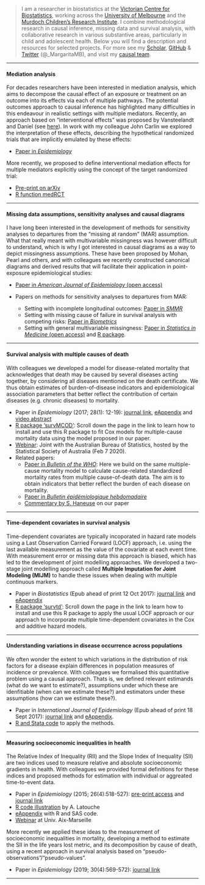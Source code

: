 

> I am a researcher in biostatistics at the [Victorian Centre for Biostatistics](http://www.vicbiostat.org.au), working across the [University of Melbourne](https://www.findanexpert.unimelb.edu.au/display/person793371) and the [Murdoch Children's Research Institute](https://www.mcri.edu.au/users/margarita-moreno-betancur). I combine methodological research in causal inference, missing data and survival analysis, with collaborative research in various substantive areas, particularly in child and adolescent health. Below you will find a description and resources for selected projects. 
> For more see my [Scholar](https://scholar.google.com.au/citations?user=aadVh5gAAAAJ&hl=en), [GitHub](https://github.com/moreno-betancur) & [Twitter](https://twitter.com/_MargaritaMB) (@_MargaritaMB), and visit my [causal team](http://www.vicbiostat.org.au/research/causal-inference-health-data-science-advancing-understanding-and-methods).


***

#### Mediation analysis

For decades researchers have been interested in mediation analysis, which aims to decompose the causal effect of an exposure or treatment on an outcome into its effects via each of multiple pathways. The potential outcomes approach to causal inference has highlighted many difficulties in this endeavour in realistic settings with multiple mediators. Recently, an approach based on "interventional effects" was proposed by Vansteelandt and Daniel (see [here](https://journals.lww.com/epidem/Abstract/2017/03000/Interventional_Effects_for_Mediation_Analysis_with.15.aspx)). In work with my colleague John Carlin we explored the interpretation of these effects, describing the hypothetical randomized trials that are implicitly emulated by these effects:

* [Paper in *Epidemiology*](https://journals.lww.com/epidem/Abstract/2018/09000/Understanding_Interventional_Effects___A_More.3.aspx)

More recently, we proposed to define interventional mediation effects for multiple mediators explicitly using the concept of the target randomized trial:

* [Pre-print on arXiv](https://arxiv.org/abs/1907.06734)
* [R function medRCT](https://github.com/moreno-betancur/medRCT)

***

#### Missing data assumptions, sensitivity analyses and causal diagrams

I have long been interested in the development of methods for sensitivity analyses to departures from the "missing at random" (MAR) assumption. What that really meant with multivariable missingness was however difficult to understand, which is why I got interested in causal diagrams as a way to depict missingness assumptions. These have been proposed by Mohan, Pearl and others, and with colleagues we recently constructed canonical diagrams and derived results that will facilitate their application in point-exposure epidemiological studies:

* [Paper in *American Journal of Epidemiology* (open access)](https://academic.oup.com/aje/advance-article/doi/10.1093/aje/kwy173/5074351?searchresult=1)

* Papers on methods for sensitivity analyses to departures from MAR: 
    + Setting with incomplete longitudinal outcomes: [Paper in *SMMR*](http://journals.sagepub.com/doi/abs/10.1177/0962280213490014)
    + Setting with missing cause of failure in survival analysis with competing risks: [Paper in *Biometrics*](https://onlinelibrary.wiley.com/doi/abs/10.1111/biom.12295) 
    + Setting with general multivariable missingness: [Paper in *Statistics in Medicine* (open access)](https://onlinelibrary.wiley.com/doi/full/10.1002/sim.7643) and [R package](https://github.com/moreno-betancur/NARFCS).

***

#### Survival analysis with multiple causes of death

With colleagues we developed a model for disease-related mortality that acknowledges that death may be caused by several diseases acting together, by considering all diseases mentioned on the death certificate. We thus obtain estimates of burden-of-disease indicators and epidemiological association parameters that better reflect the contribution of certain diseases (e.g. chronic diseases) to mortality.

* Paper in *Epidemiology* (2017; 28(1): 12-19): [journal link](http://journals.lww.com/epidem/Abstract/2017/01000/Survival_Analysis_with_Multiple_Causes_of_Death_.3.aspx),  [eAppendix](http://download.lww.com/wolterskluwer_vitalstream_com/PermaLink/EDE/B/EDE_2016_06_22_MORENOBETANCUR_15-522_SDC001.pdf) and [video abstract](http://wolterskluwer.http.internapcdn.net/wolterskluwer_vitalstream_com/MP4s/permalink/ede/b/ede_2016_07_15_betancur_15-0522_sdc9.mp4)
* [R package 'survMCOD'](https://github.com/moreno-betancur/survMCOD): Scroll down the page in the link to learn how to install and use this R package to fit Cox models for multiple-cause mortality data using the model proposed in our paper.
* [Webinar](https://www.youtube.com/watch?v=tSK9EohnoiM&feature=youtu.be): Joint with the Australian Bureau of Statistics, hosted by the Statistical Society of Australia (Feb 7 2020).
* Related papers:
     + [Paper in *Bulletin of the WHO*](http://www.who.int/bulletin/volumes/94/12/16-172189.pdf): Here we build on the same multiple-cause mortality model to calculate cause-related standardized mortality rates from multiple cause-of-death data. The aim is to obtain indicators that better reflect the burden of each disease on mortality.
     + [Paper in *Bulletin épidémiologique hebdomadaire*](http://invs.santepubliquefrance.fr/beh/2017/1/pdf/2017_1_2.pdf)
     + [Commentary by S. Haneuse](http://journals.lww.com/epidem/Citation/2017/01000/Commentary___Multiple_Causes_of_Death__The.5.aspx) on our paper

***

#### Time-dependent covariates in survival analysis

Time-dependent covariates are typically incoporated in hazard rate models using a Last Observation Carried Forward (LOCF) approach, i.e. using the last available measurement as the value of the covariate at each event time. With measurement error or missing data this approach is biased, which has led to the development of joint modelling approaches. We developed a two-stage joint modelling approach called **Multiple Imputation for Joint Modeling (MIJM)** to handle these issues when dealing with multiple continuous markers.

* Paper in *Biostatistics* (Epub ahead of print 12 Oct 2017): [journal link](https://academic.oup.com/biostatistics/article-abstract/doi/10.1093/biostatistics/kxx046/4461848/Survival-analysis-with-time-dependent-covariates?redirectedFrom=fulltext) and [eAppendix](https://oup.silverchair-cdn.com/oup/backfile/Content_public/Journal/biostatistics/PAP/10.1093_biostatistics_kxx046/1/kxx046_Supp.pdf?Expires=1508323179&Signature=B1T3y0Paxl0JvBp8Z0g10ElmkDabUUQnZvs-bgon3bnsQDU8pUyfofiHcfaoRenjK-b5PNtGJcpOKf20hIUgXJoApCBJHFgQicFFq6vMTTCNARGso5cDZAQZYDHHonMj1p4HSh36ojaUqiIvvHRMK2btANWBbyV0zHb29kcQ6QD0xOaN3~tPmXFNoIgBQLNrxEIoaVdZbsFc0d0notf40HuntwrwNR3InLydufetGj1zFpM8tshqxZjsFpK9Pmy-oIyhA~xRVT4BqjwWQHHcOmhXB3l9GBq6SPYE6XeRS77TrAvFWhnyAYjI~r5G5aqSDYwm6Ced54X-ktTwuaUjtg__&Key-Pair-Id=APKAIUCZBIA4LVPAVW3Q)
* [R package 'survtd'](https://github.com/moreno-betancur/survtd): Scroll down the page in the link to learn how to install and use this R package to apply the usual LOCF approach or our approach to incorporate multiple time-dependent covariates in the Cox and additive hazard models.

***

#### Understanding variations in disease occurrence across populations

We often wonder the extent to which variations in the distribution of risk factors for a disease explain differences in population measures of incidence or prevalence. With colleagues we formalised this quantitative problem using a causal approach. Thats is, we defined relevant estimands (what do we want to estimate?), assumptions under which these are idenfitiable (when can we estimate these?) and estimators under these assumptions (how can we estimate these?).

* Paper in *International Journal of Epidemiology* (Epub ahead of print 18 Sept 2017): [journal link](https://academic.oup.com/ije/article-abstract/doi/10.1093/ije/dyx194/4161437/Measuring-the-impact-of-differences-in-risk-factor?redirectedFrom=fulltext) and [eAppendix](https://oup.silverchair-cdn.com/oup/backfile/Content_public/Journal/ije/PAP/10.1093_ije_dyx194/1/dyx194_Supp.pdf?Expires=1508324295&Signature=Yn4ELl3~~53U2boyXRDngjzd4okP1cDWGqmpv4NTwN6xgfmTIJ0qnuSG8FrsMluQecp3KKklboBju1rmklm8UUNnJEkpkxN67G3zclDbmdr8neNRJvU1AFntnjzl9EmEml6UyOq6mWaz6rm7z~Sxi7Th4-ZI0ih1UggLjHvUFvgsTJMdm~j3hgdek3f4mj6nRsktnV5Xz0gUhMI4qT3vjT68ffhCHUwy4IomDDSUXDQORufuVtQsJYhwGRdG21yHu7gGX3HL5VZ13soKHRqiQvnbKM0SSupjXY4t3ImYHxMsf8NaCbQD1boEnwOHw4BJWRQ71gd16KUk6LDNQNSU9Q__&Key-Pair-Id=APKAIUCZBIA4LVPAVW3Q).
* [R and Stata code](https://github.com/moreno-betancur/Population_comparisons/archive/master.zip) to apply the methods. 

***

#### Measuring socioeconomic inequalities in health

The Relative Index of Inequality (RII) and the Slope Index of Inequality (SII) are two indices used to measure relative and absolute socioeconomic gradients in health. With colleagues we provided formal definitions for these indices and proposed methods for estimation with individual or aggreated time-to-event data. 

* Paper in *Epidemiology* (2015; 26(4):518-527): [pre-print access](http://hdl.handle.net/11343/129569) and [journal link](http://journals.lww.com/epidem/Abstract/2015/07000/Relative_Index_of_Inequality_and_Slope_Index_of.12.aspx) 
* [R code illustration](https://rpubs.com/latoucha/206380) by A. Latouche
* [eAppendix](http://download.lww.com/wolterskluwer_vitalstream_com/PermaLink/EDE/A/EDE_2015_04_01_MORENOBETANCUR_EDE14-467_SDC1.pdf) with R and SAS code.
* [Webinar](https://www.youtube.com/watch?v=S6u3AcrtBuU) at Univ. Aix-Marseille

More recently we applied these ideas to the measurement of socioeconomic inequalities in mortality, developing a method to estimate the SII in the life years lost metric, and its decomposition by cause of death, using a recent approach in survival analysis based on "pseudo-observations"/"pseudo-values".

* Paper in *Epidemiology* (2019; 30(4):569-572): [journal link](https://journals.lww.com/epidem/Fulltext/2019/07000/A_Note_on_the_Measurement_of_Socioeconomic.15.aspx) 


***





